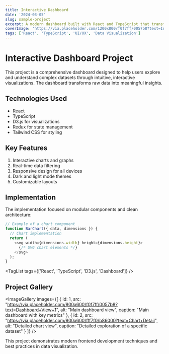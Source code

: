 ```yaml
---
title: Interactive Dashboard
date: '2024-03-05'
slug: sample-project
excerpt: A modern dashboard built with React and TypeScript that transforms complex data into intuitive visualizations.
coverImage: 'https://via.placeholder.com/1200x800/f0f7ff/0057b8?text=Interactive+Dashboard'
tags: ['React', 'TypeScript', 'UI/UX', 'Data Visualization']
---
```


# Interactive Dashboard Project

<FloatRightWrapper>
  <FloatRightFigure 
    src="https://via.placeholder.com/500x300/f0f7ff/0057b8?text=Dashboard+Preview"
    alt="Dashboard preview"
    caption="The dashboard displaying various data visualizations"
  />
</FloatRightWrapper>

This project is a comprehensive dashboard designed to help users explore and understand complex datasets through intuitive, interactive visualizations. The dashboard transforms raw data into meaningful insights.

## Technologies Used

- React
- TypeScript 
- D3.js for visualizations
- Redux for state management
- Tailwind CSS for styling

## Key Features

1. Interactive charts and graphs
2. Real-time data filtering
3. Responsive design for all devices
4. Dark and light mode themes
5. Customizable layouts

## Implementation

The implementation focused on modular components and clean architecture:

```typescript
// Example of a chart component
function BarChart({ data, dimensions }) {
  // Chart implementation
  return (
    <svg width={dimensions.width} height={dimensions.height}>
      {/* SVG chart elements */}
    </svg>
  );
}
```

<TagList tags={['React', 'TypeScript', 'D3.js', 'Dashboard']} />

## Project Gallery

<ImageGallery
  images={[
    {
      id: 1,
      src: "https://via.placeholder.com/800x600/f0f7ff/0057b8?text=Dashboard+View+1",
      alt: "Main dashboard view",
      caption: "Main dashboard with key metrics"
    },
    {
      id: 2,
      src: "https://via.placeholder.com/800x600/fff7f0/b86000?text=Chart+Detail",
      alt: "Detailed chart view",
      caption: "Detailed exploration of a specific dataset"
    }
  ]}
/>

This project demonstrates modern frontend development techniques and best practices in data visualization.